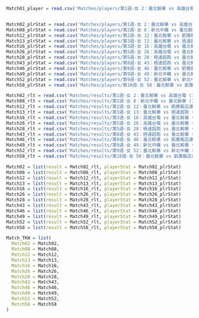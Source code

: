 ```r
Match01_player = read.csv('Matches/players/第1週-女 2：臺北鯨華 vs 高雄台電 (10月14日).csv', header = T)



```

```r

Match02_plrStat = read.csv('Matches/players/第1週-女 2：臺北鯨華 vs 高雄台電 (10月14日).csv', header = T)
Match08_plrStat = read.csv('Matches/players/第2週-女 8：新北中纖 vs 臺北鯨華 (11月04日).csv', header = T)
Match12_plrStat = read.csv('Matches/players/第2週-女 12：臺北鯨華 vs 凱撒飯店連鎖 (11月05日).csv', header = T)
Match13_plrStat = read.csv('Matches/players/第3週-女 13：臺北鯨華 vs 極速超跑 (11月11日).csv', header = T)
Match16_plrStat = read.csv('Matches/players/第3週-女 16：高雄台電 vs 臺北鯨華 (11月12日).csv', header = T)
Match26_plrStat = read.csv('Matches/players/第5週-女 26：高雄台電 vs 臺北鯨華 (11月25日).csv', header = T)
Match28_plrStat = read.csv('Matches/players/第5週-女 28：極速超跑 vs 臺北鯨華 (11月26日).csv', header = T)
Match43_plrStat = read.csv('Matches/players/第8週-女 43：極速超跑 vs 臺北鯨華 (12月16日).csv', header = T)
Match46_plrStat = read.csv('Matches/players/第8週-女 46：臺北鯨華 vs 凱撒飯店連鎖 (12月17日).csv', header = T)
Match49_plrStat = read.csv('Matches/players/第9週-女 49：新北中纖 vs 臺北鯨華 (12月23日).csv', header = T)
Match52_plrStat = read.csv('Matches/players/第9週-女 52：臺北鯨華 vs 新北中纖 (12月24日).csv', header = T)
Match58_plrStat = read.csv('Matches/players/第10週-女 58：臺北鯨華 vs 凱撒飯店連鎖 (01月07日).csv', header = T)

```

```r

Match02_rlt = read.csv('Matches/results/第1週-女 2：臺北鯨華 vs 高雄台電 (10月14日).csv', header = T, row.names = 1)
Match08_rlt = read.csv('Matches/results/第2週-女 8：新北中纖 vs 臺北鯨華 (11月04日).csv', header = T, row.names = 1)
Match12_rlt = read.csv('Matches/results/第2週-女 12：臺北鯨華 vs 凱撒飯店連鎖 (11月05日).csv', header = T, row.names = 1)
Match13_rlt = read.csv('Matches/results/第3週-女 13：臺北鯨華 vs 極速超跑 (11月11日).csv', header = T, row.names = 1)
Match16_rlt = read.csv('Matches/results/第3週-女 16：高雄台電 vs 臺北鯨華 (11月12日).csv', header = T, row.names = 1)
Match26_rlt = read.csv('Matches/results/第5週-女 26：高雄台電 vs 臺北鯨華 (11月25日).csv', header = T, row.names = 1)
Match28_rlt = read.csv('Matches/results/第5週-女 28：極速超跑 vs 臺北鯨華 (11月26日).csv', header = T, row.names = 1)
Match43_rlt = read.csv('Matches/results/第8週-女 43：極速超跑 vs 臺北鯨華 (12月16日).csv', header = T, row.names = 1)
Match46_rlt = read.csv('Matches/results/第8週-女 46：臺北鯨華 vs 凱撒飯店連鎖 (12月17日).csv', header = T, row.names = 1)
Match49_rlt = read.csv('Matches/results/第9週-女 49：新北中纖 vs 臺北鯨華 (12月23日).csv', header = T, row.names = 1)
Match52_rlt = read.csv('Matches/results/第9週-女 52：臺北鯨華 vs 新北中纖 (12月24日).csv', header = T, row.names = 1)
Match58_rlt = read.csv('Matches/results/第10週-女 58：臺北鯨華 vs 凱撒飯店連鎖 (01月07日).csv', header = T, row.names = 1)

```

```r

Match02 = list(result = Match02_rlt, playerStat = Match02_plrStat)
Match08 = list(result = Match08_rlt, playerStat = Match08_plrStat)
Match12 = list(result = Match12_rlt, playerStat = Match12_plrStat)
Match13 = list(result = Match13_rlt, playerStat = Match13_plrStat)
Match16 = list(result = Match16_rlt, playerStat = Match16_plrStat)
Match26 = list(result = Match26_rlt, playerStat = Match26_plrStat)
Match28 = list(result = Match28_rlt, playerStat = Match28_plrStat)
Match43 = list(result = Match43_rlt, playerStat = Match43_plrStat)
Match46 = list(result = Match46_rlt, playerStat = Match46_plrStat)
Match49 = list(result = Match49_rlt, playerStat = Match49_plrStat)
Match52 = list(result = Match52_rlt, playerStat = Match52_plrStat)
Match58 = list(result = Match58_rlt, playerStat = Match58_plrStat)
```

```r
Match_TKW = list(
  Match02 = Match02,
  Match08 = Match08,
  Match12 = Match12,
  Match13 = Match13,
  Match16 = Match16,
  Match26 = Match26,
  Match28 = Match28,
  Match43 = Match43,
  Match46 = Match46,
  Match49 = Match49,
  Match52 = Match52,
  Match58 = Match58
)
```